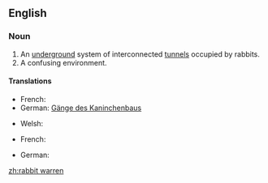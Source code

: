==English==

===Noun===
{{en-noun|sg=[[rabbit]] [[warren]]}}

# An [[underground]] system of interconnected [[tunnel]]s occupied by rabbits.
# A confusing environment.

====Translations====
{{trans-top|An [[underground]] system of interconnected [[tunnel]]s occupied by rabbits}}
* French: {{t+|fr|garenne|f}}
* German: [[Gänge des Kaninchenbaus]] {{p}}
{{trans-mid}}
* Welsh: {{t-|cy|cwningar|m}}
{{trans-bottom}}

{{trans-top|A confusing environment}}
* French: {{t+|fr|labyrinthe|m}}
{{trans-mid}}
* German: {{t+|de|Labyrinth|n}}
{{trans-bottom}}

[[zh:rabbit warren]]